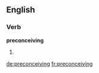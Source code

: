 ==English==

===Verb===
'''preconceiving'''

# {{present participle of|[[preconceive]]}}

[[de:preconceiving]]
[[fr:preconceiving]]